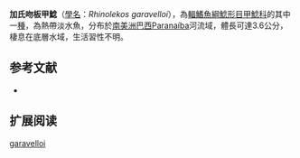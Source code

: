 {{Speciesbox
| name = 加氏吻板甲鯰
| image = 
| image_width = 250px
| image_caption = 
| status = NE
| status_system = IUCN3.1
| genus = Rhinolekos
| species = garavelloi
| authority = Martins & Langeani, 2011
| synonyms = 
}}

'''加氏吻板甲鯰'''（[[學名|學名]]：''Rhinolekos garavelloi''），為[[輻鰭魚綱|輻鰭魚綱]][[鯰形目|鯰形目]][[甲鯰科|甲鯰科]]的其中一[[種|種]]，為熱帶淡水魚，分布於[[南美洲|南美洲]][[巴西|巴西]]Paranaíba河流域，體長可達3.6公分，棲息在底層水域，生活習性不明。

==参考文献==
*{{FishBase_species|genus=Rhinolekos|species=garavelloi|year=2014|month=12}}

== 扩展阅读 ==
{{refbegin}}
{{wikispecies-inline|Rhinolekos garavelloi|加氏吻板甲鯰}}
{{refend}}
{{Taxonbar|from=Q5530934}}

[[Category:吻板甲鯰屬|garavelloi]]